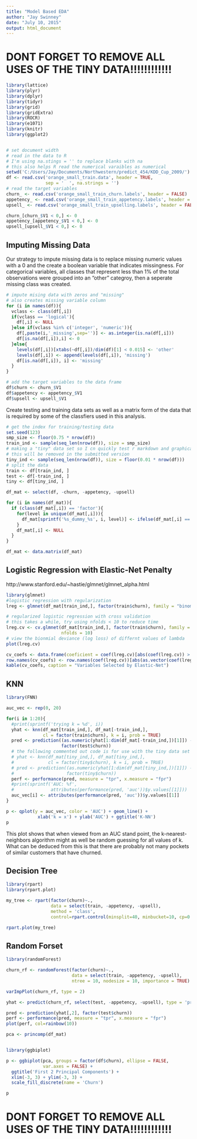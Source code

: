 ```yaml
---
title: "Model Based EDA"
author: "Jay Swinney"
date: "July 10, 2015"
output: html_document
---
```


# DONT FORGET TO REMOVE ALL USES OF THE TINY DATA!!!!!!!!!!!!

```r
library(lattice)
library(plyr)
library(dplyr)
library(tidyr)
library(grid)
library(gridExtra)
library(ROCR)
library(e1071)
library(knitr)
library(ggplot2)


# set document width
# read in the data to R
# I'm using na.stings = '' to replace blanks with na
# this also helps R read the numerical varaibles as numerical
setwd('C:/Users/Jay/Documents/Northwestern/predict_454/KDD_Cup_2009/')
df <- read.csv('orange_small_train.data', header = TRUE,
               sep = '	', na.strings = '')
# read the target variables
churn_ <- read.csv('orange_small_train_churn.labels', header = FALSE)
appetency_ <- read.csv('orange_small_train_appetency.labels', header = FALSE)
upsell_ <- read.csv('orange_small_train_upselling.labels', header = FALSE)

churn_[churn_$V1 < 0,] <- 0
appetency_[appetency_$V1 < 0,] <- 0
upsell_[upsell_$V1 < 0,] <- 0
```
## Imputing Missing Data

Our strategy to impute missing data is to replace missing numeric values with a 0 and the create a boolean variable that indicates missingness. For categorical variables, all classes that represent less than 1% of the total observations were grouped into an "other" categroy, then a seperate missing class was created.
```r

# impute mising data with zeros and "missing"
# also creates missing variable column
for (i in names(df)){
  vclass <- class(df[,i])
  if(vclass == 'logical'){
    df[,i] <- NULL
  }else if(vclass %in% c('integer', 'numeric')){
    df[,paste(i,'_missing',sep='')] <- as.integer(is.na(df[,i]))
    df[is.na(df[,i]),i] <- 0
  }else{
    levels(df[,i])[xtabs(~df[,i])/dim(df)[1] < 0.015] <- 'other'
    levels(df[,i]) <- append(levels(df[,i]), 'missing')
    df[is.na(df[,i]), i] <- 'missing'
  }
}
```

```r
# add the target variables to the data frame
df$churn <- churn_$V1
df$appetency <- appetency_$V1
df$upsell <- upsell_$V1
```


Create testing and training data sets as well as a matrix form of the data that is required by some of the classfiers used in this analysis.
```r
# get the index for training/testing data
set.seed(123)
smp_size <- floor(0.75 * nrow(df))
train_ind <- sample(seq_len(nrow(df)), size = smp_size)
# making a "tiny" data set so I cn quickly test r markdown and graphical paramters
# this will be removed in the submitted version
tiny_ind <- sample(seq_len(nrow(df)), size = floor(0.01 * nrow(df)))
# split the data
train <- df[train_ind, ]
test <- df[-train_ind, ]
tiny <- df[tiny_ind, ]

df_mat <- select(df, -churn, -appetency, -upsell)

for (i in names(df_mat)){
  if (class(df_mat[,i]) == 'factor'){
    for(level in unique(df_mat[,i])){
      df_mat[sprintf('%s_dummy_%s', i, level)] <- ifelse(df_mat[,i] == level, 1, 0)
    }
    df_mat[,i] <- NULL
  }
}

df_mat <- data.matrix(df_mat)
```


## Logistic Regression with Elastic-Net Penalty

http://www.stanford.edu/~hastie/glmnet/glmnet_alpha.html
```r
library(glmnet)
#logistic regression with regularization
lreg <- glmnet(df_mat[train_ind,], factor(train$churn), family = "binomial")

# regularized logistic regression with cross validation
# this takes a while, try using nfolds < 10 to reduce time
lreg.cv <- cv.glmnet(df_mat[train_ind,], factor(train$churn), family = "binomial",
                     nfolds = 10)
# view the bionmial deviance (log loss) of differnt values of lambda
plot(lreg.cv)
```


```r
cv_coefs <- data.frame(coeficient = coef(lreg.cv)[abs(coef(lreg.cv)) > 1e-10])
row.names(cv_coefs) <- row.names(coef(lreg.cv))[abs(as.vector(coef(lreg.cv))) > 1e-10]
kable(cv_coefs, caption = "Variables Selected by Elastic-Net")
```

## KNN

```r
library(FNN)

auc_vec <- rep(0, 20)

for(i in 1:20){
  #print(sprintf('trying k = %d', i))
  yhat <- knn(df_mat[train_ind,], df_mat[-train_ind,],
              cl = factor(train$churn), k = i, prob = TRUE)
  pred <- prediction((as.numeric(yhat[1:dim(df_mat[-train_ind,])[1]]) - 1) * attr(yhat,'prob'),
                     factor(test$churn))
  # the following commented out code is for use with the tiny data set
  # yhat <- knn(df_mat[tiny_ind,], df_mat[tiny_ind,],
  #             cl = factor(tiny$churn), k = i, prob = TRUE)
  # pred <- prediction((as.numeric(yhat[1:dim(df_mat[tiny_ind,])[1]]) - 1) * attr(yhat,'prob'),
  #                    factor(tiny$churn))
  perf <- performance(pred, measure = "tpr", x.measure = "fpr")
  #print(sprintf('AUC: %f',
  #              attributes(performance(pred, 'auc'))$y.values[[1]]))
  auc_vec[i] <- attributes(performance(pred, 'auc'))$y.values[[1]]
}

p <- qplot(y = auc_vec, color = 'AUC') + geom_line() +
            xlab('k = x') + ylab('AUC') + ggtitle('K-NN')
p
```
This plot shows that when viewed from an AUC stand point, the k-nearest-neighbors algorithm might as well be random guessing for all values of k. What can be deduced from this is that there are probably not many pockets of similar customers that have churned.


## Decision Tree

```r
library(rpart)
library(rpart.plot)

my_tree <- rpart(factor(churn)~.,
                 data = select(train, -appetency, -upsell),
                 method = 'class',
                 control=rpart.control(minsplit=40, minbucket=10, cp=0.001))

rpart.plot(my_tree)
```

## Random Forset

```r
library(randomForest)

churn_rf <- randomForest(factor(churn)~.,
                         data = select(train, -appetency, -upsell),
                         ntree = 10, nodesize = 10, importance = TRUE)

varImpPlot(churn_rf, type = 2)
```

```r
yhat <- predict(churn_rf, select(test, -appetency, -upsell), type = 'prob')

pred <- prediction(yhat[,2], factor(test$churn))
perf <- performance(pred, measure = "tpr", x.measure = "fpr")
plot(perf, col=rainbow(10))
```

```r
pca <- princomp(df_mat)


library(ggbiplot)

p <- ggbiplot(pca, groups = factor(df$churn), ellipse = FALSE,
              var.axes = FALSE) +
  ggtitle('First 2 Principal Components') +
  xlim(-3, 3) + ylim(-3, 3) +
  scale_fill_discrete(name = 'Churn')

p
```


# DONT FORGET TO REMOVE ALL USES OF THE TINY DATA!!!!!!!!!!!!
